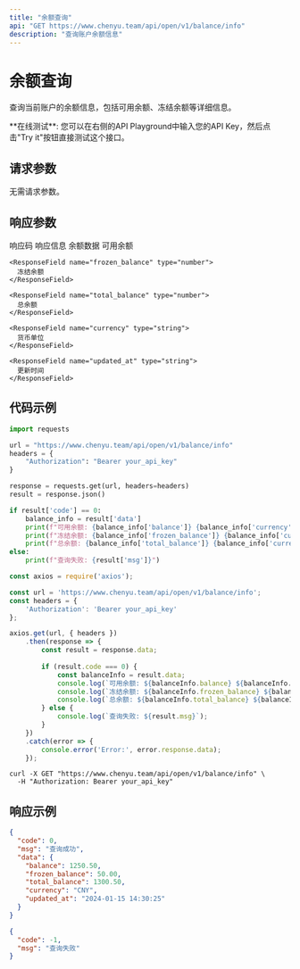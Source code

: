 ```yaml
---
title: "余额查询"
api: "GET https://www.chenyu.team/api/open/v1/balance/info"
description: "查询账户余额信息"
---
```


# 余额查询

查询当前账户的余额信息，包括可用余额、冻结余额等详细信息。

<Info>
  **在线测试**: 您可以在右侧的API Playground中输入您的API Key，然后点击"Try it"按钮直接测试这个接口。
</Info>

## 请求参数

无需请求参数。

## 响应参数

<ResponseField name="code" type="integer">
  响应码
</ResponseField>

<ResponseField name="msg" type="string">
  响应信息
</ResponseField>

<ResponseField name="data" type="object">
  余额数据
  
  <Expandable title="data">
    <ResponseField name="balance" type="number">
      可用余额
    </ResponseField>
    
    <ResponseField name="frozen_balance" type="number">
      冻结余额
    </ResponseField>
    
    <ResponseField name="total_balance" type="number">
      总余额
    </ResponseField>
    
    <ResponseField name="currency" type="string">
      货币单位
    </ResponseField>
    
    <ResponseField name="updated_at" type="string">
      更新时间
    </ResponseField>
  </Expandable>
</ResponseField>

## 代码示例

<CodeGroup>

```python Python
import requests

url = "https://www.chenyu.team/api/open/v1/balance/info"
headers = {
    "Authorization": "Bearer your_api_key"
}

response = requests.get(url, headers=headers)
result = response.json()

if result['code'] == 0:
    balance_info = result['data']
    print(f"可用余额: {balance_info['balance']} {balance_info['currency']}")
    print(f"冻结余额: {balance_info['frozen_balance']} {balance_info['currency']}")
    print(f"总余额: {balance_info['total_balance']} {balance_info['currency']}")
else:
    print(f"查询失败: {result['msg']}")
```

```javascript JavaScript
const axios = require('axios');

const url = 'https://www.chenyu.team/api/open/v1/balance/info';
const headers = {
    'Authorization': 'Bearer your_api_key'
};

axios.get(url, { headers })
    .then(response => {
        const result = response.data;
        
        if (result.code === 0) {
            const balanceInfo = result.data;
            console.log(`可用余额: ${balanceInfo.balance} ${balanceInfo.currency}`);
            console.log(`冻结余额: ${balanceInfo.frozen_balance} ${balanceInfo.currency}`);
            console.log(`总余额: ${balanceInfo.total_balance} ${balanceInfo.currency}`);
        } else {
            console.log(`查询失败: ${result.msg}`);
        }
    })
    .catch(error => {
        console.error('Error:', error.response.data);
    });
```

```curl cURL
curl -X GET "https://www.chenyu.team/api/open/v1/balance/info" \
  -H "Authorization: Bearer your_api_key"
```

</CodeGroup>

## 响应示例

<CodeGroup>

```json 成功响应
{
  "code": 0,
  "msg": "查询成功",
  "data": {
    "balance": 1250.50,
    "frozen_balance": 50.00,
    "total_balance": 1300.50,
    "currency": "CNY",
    "updated_at": "2024-01-15 14:30:25"
  }
}
```

```json 失败响应
{
  "code": -1,
  "msg": "查询失败"
}
```

</CodeGroup>